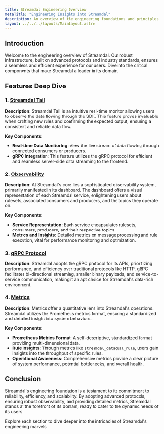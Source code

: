 ```yaml
---
title: Streamdal Engineering Overview
metaTitle: "Engineering Insights into Streamdal"
description: An overview of the engineering foundations and principles that power Streamdal's features.
layout: ../../../layouts/MainLayout.astro
---
```



<Changes />

## Introduction

Welcome to the engineering overview of Streamdal. Our robust infrastructure, built on advanced protocols and industry standards, ensures a seamless and efficient experience for our users. Dive into the critical components that make Streamdal a leader in its domain.

## Features Deep Dive

### 1. [Streamdal Tail](/en/engineering/tail)

**Description**: 
Streamdal Tail is an intuitive real-time monitor allowing users to observe the data flowing through the SDK. This feature proves invaluable when crafting new rules and confirming the expected output, ensuring a consistent and reliable data flow.

**Key Components**:
- **Real-time Data Monitoring**: View the live stream of data flowing through connected consumers or producers.
- **gRPC Integration**: This feature utilizes the gRPC protocol for efficient and seamless server-side data streaming to the frontend.

### 2. [Observability](/en/engineering/observability)

**Description**:
At Streamdal's core lies a sophisticated observability system, primarily manifested in its dashboard. The dashboard offers a visual representation of each Streamdal service, enlightening users about rulesets, associated consumers and producers, and the topics they operate on.

**Key Components**:
- **Service Representation**: Each service encapsulates rulesets, consumers, producers, and their respective topics.
- **Metrics and Insights**: Detailed metrics on message processing and rule execution, vital for performance monitoring and optimization.

### 3. [gRPC Protocol](/en/engineering/grpc)

**Description**:
Streamdal adopts the gRPC protocol for its APIs, prioritizing performance, and efficiency over traditional protocols like HTTP. gRPC facilitates bi-directional streaming, smaller binary payloads, and service-to-service communication, making it an apt choice for Streamdal's data-rich environment.

### 4. [Metrics](/en/engineering/metrics)

**Description**:
Metrics offer a quantitative lens into Streamdal's operations. Streamdal utilizes the Prometheus metrics format, ensuring a standardized and detailed insight into system behaviors.

**Key Components**:
- **Prometheus Metrics Format**: A self-descriptive, standardized format providing multi-dimensional data.
- **Rule Insights**: Through metrics like `streamdal_dataqual_rule`, users gain insights into the throughput of specific rules.
- **Operational Awareness**: Comprehensive metrics provide a clear picture of system performance, potential bottlenecks, and overall health.

## Conclusion

Streamdal's engineering foundation is a testament to its commitment to reliability, efficiency, and scalability. By adopting advanced protocols, ensuring robust observability, and providing detailed metrics, Streamdal stands at the forefront of its domain, ready to cater to the dynamic needs of its users.

Explore each section to dive deeper into the intricacies of Streamdal's engineering marvels.
